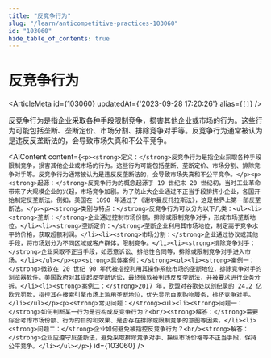 ```yaml
---
title: "反竞争行为"
slug: "/learn/anticompetitive-practices-103060"
id: "103060"
hide_table_of_contents: true
---
```



# 反竞争行为

<ArticleMeta id={103060} updatedAt={'2023-09-28 17:20:26'} alias={`[]`} />
<div className='border-solid border-b border-t-0 my-4 border-[var(--ifm-color-gray-300)]' />

反竞争行为是指企业采取各种手段限制竞争，损害其他企业或市场的行为。这些行为可能包括垄断、垄断定价、市场分割、排除竞争对手等。反竞争行为通常被认为是违反反垄断法的，会导致市场失真和不公平竞争。

<AIContent content={`<p><strong>定义：</strong>反竞争行为是指企业采取各种手段限制竞争，损害其他企业或市场的行为。这些行为可能包括垄断、垄断定价、市场分割、排除竞争对手等。反竞争行为通常被认为是违反反垄断法的，会导致市场失真和不公平竞争。</p><p><strong>起源：</strong>反竞争行为的概念起源于 19 世纪末 20 世纪初，当时工业革命带来了大规模企业的兴起，市场竞争加剧。为了防止大企业通过不正当手段排挤小企业，各国开始制定反垄断法。例如，美国在 1890 年通过了《谢尔曼反托拉斯法》，这是世界上第一部反垄断法。</p><p><strong>类别与特点：</strong>反竞争行为可以分为以下几类：<ul><li><strong>垄断：</strong>企业通过控制市场份额，排除或限制竞争对手，形成市场垄断地位。</li><li><strong>垄断定价：</strong>垄断企业利用其市场地位，制定高于竞争水平的价格，获取超额利润。</li><li><strong>市场分割：</strong>企业通过协议或其他手段，将市场划分为不同区域或客户群体，限制竞争。</li><li><strong>排除竞争对手：</strong>企业采取不正当手段，如恶意诉讼、排他性合同等，排除或限制竞争对手进入市场。</li></ul></p><p><strong>具体案例：</strong><ul><li><strong>案例一：</strong>微软在 20 世纪 90 年代被指控利用其操作系统市场的垄断地位，排除竞争对手的浏览器软件。美国政府对其提起反垄断诉讼，最终微软被判违反反垄断法，并被要求进行业务分拆。</li><li><strong>案例二：</strong>2017 年，欧盟对谷歌处以创纪录的 24.2 亿欧元罚款，指控其在搜索引擎市场上滥用垄断地位，优先显示自家购物服务，排挤竞争对手。</li></ul></p><p><strong>常见问题：</strong><ul><li><strong>问题一：</strong>如何判断某一行为是否构成反竞争行为？<br/><strong>解答：</strong>需要综合考虑市场份额、行为的目的和效果、是否存在排除或限制竞争的意图等因素。</li><li><strong>问题二：</strong>企业如何避免被指控反竞争行为？<br/><strong>解答：</strong>企业应遵守反垄断法，避免采取排除竞争对手、操纵市场价格等不正当手段，保持公平竞争。</li></ul></p>`} id={103060} />
